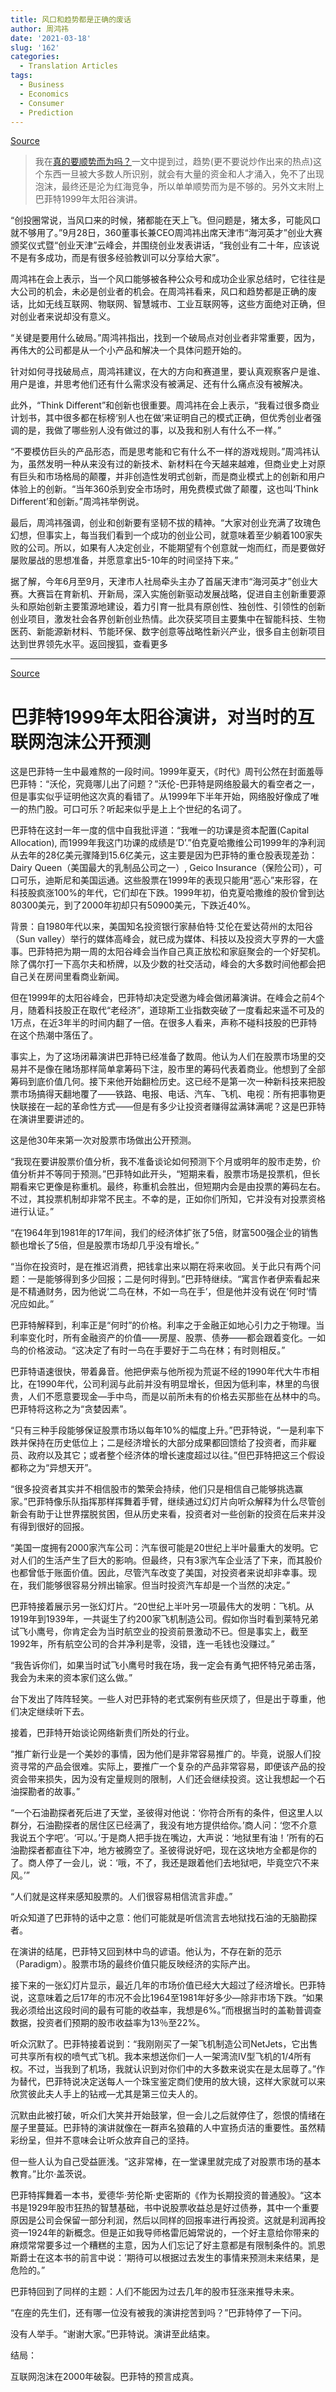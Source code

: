 ```yaml
---
title: 风口和趋势都是正确的废话
author: 周鸿祎
date: '2021-03-18'
slug: '162'
categories:
  - Translation Articles
tags:
  - Business
  - Economics
  - Consumer
  - Prediction
---
```


[Source](https://www.sohu.com/a/421448855_115565)

> 我在[真的要顺势而为吗？](https://guanghuamao.netlify.app/2021/03/15/4/)一文中提到过，趋势(更不要说炒作出来的热点)这个东西一旦被大多数人所识别，就会有大量的资金和人才涌入，免不了出现泡沫，最终还是沦为红海竞争，所以单单顺势而为是不够的。另外文末附上巴菲特1999年太阳谷演讲。

“创投圈常说，当风口来的时候，猪都能在天上飞。但问题是，猪太多，可能风口就不够用了。”9月28日，360董事长兼CEO周鸿祎出席天津市“海河英才”创业大赛颁奖仪式暨“创业天津”云峰会，并围绕创业发表讲话，“我创业有二十年，应该说不是有多成功，而是有很多经验教训可以分享给大家”。



周鸿祎在会上表示，当一个风口能够被各种公众号和成功企业家总结时，它往往是大公司的机会，未必是创业者的机会。在周鸿祎看来，风口和趋势都是正确的废话，比如无线互联网、物联网、智慧城市、工业互联网等，这些方面绝对正确，但对创业者来说却没有意义。

“关键是要用什么破局。”周鸿祎指出，找到一个破局点对创业者非常重要，因为，再伟大的公司都是从一个小产品和解决一个具体问题开始的。

针对如何寻找破局点，周鸿祎建议，在大的方向和赛道里，要认真观察客户是谁、用户是谁，并思考他们还有什么需求没有被满足、还有什么痛点没有被解决。

此外，“Think Different”和创新也很重要。周鸿祎在会上表示，“我看过很多商业计划书，其中很多都在标榜‘别人也在做’来证明自己的模式正确，但优秀创业者强调的是，我做了哪些别人没有做过的事，以及我和别人有什么不一样。”

“不要模仿巨头的产品形态，而是思考能和它有什么不一样的游戏规则。”周鸿祎认为，虽然发明一种从来没有过的新技术、新材料在今天越来越难，但商业史上对原有巨头和市场格局的颠覆，并非创造性发明式创新，而是商业模式上的创新和用户体验上的创新。“当年360杀到安全市场时，用免费模式做了颠覆，这也叫‘Think Different’和创新。”周鸿祎举例说。

最后，周鸿祎强调，创业和创新要有坚韧不拔的精神。“大家对创业充满了玫瑰色幻想，但事实上，每当我们看到一个成功的创业公司，就意味着至少躺着100家失败的公司。所以，如果有人决定创业，不能期望有个创意就一炮而红，而是要做好屡败屡战的思想准备，并愿意拿出5-10年的时间坚持下来。”

据了解，今年6月至9月，天津市人社局牵头主办了首届天津市“海河英才”创业大赛。大赛旨在育新机、开新局，深入实施创新驱动发展战略，促进自主创新重要源头和原始创新主要策源地建设，着力引育一批具有原创性、独创性、引领性的创新创业项目，激发社会各界创新创业热情。此次获奖项目主要集中在智能科技、生物医药、新能源新材料、节能环保、数字创意等战略性新兴产业，很多自主创新项目达到世界领先水平。返回搜狐，查看更多

---

[Source](https://xueqiu.com/8959246745/173674980)

# 巴菲特1999年太阳谷演讲，对当时的互联网泡沫公开预测

这是巴菲特一生中最难熬的一段时间。1999年夏天，《时代》周刊公然在封面羞辱巴菲特：“沃伦，究竟哪儿出了问题？”沃伦-巴菲特是网络股最大的看空者之一，但是事实似乎证明他这次真的看错了。从1999年下半年开始，网络股好像成了唯一的热门股。可口可乐？听起来似乎是上上个世纪的名词了。


巴菲特在这封一年一度的信中自我批评道：“我唯一的功课是资本配置(Capital Allocation), 而1999年我这门功课的成绩是'D'.”伯克夏哈撒维公司1999年的净利润从去年的28亿美元骤降到15.6亿美元，这主要是因为巴菲特的重仓股表现差劲：Dairy Queen（美国最大的乳制品公司之一）, Geico Insurance（保险公司），可口可乐，迪斯尼和美国运通。这些股票在1999年的表现只能用“恶心”来形容，在科技股疯涨100%的年代，它们却在下跌。1999年初，伯克夏哈撒维的股价曾到达80300美元，到了2000年初却只有50900美元，下跌近40%。

背景：自1980年代以来，美国知名投资银行家赫伯特·艾伦在爱达荷州的太阳谷（Sun valley）举行的媒体高峰会，就已成为媒体、科技以及投资大亨界的一大盛事。巴菲特把为期一周的太阳谷峰会当作自己真正放松和家庭聚会的一个好契机。除了偶尔打一下高尔夫和桥牌，以及少数的社交活动，峰会的大多数时间他都会把自己关在房间里看商业新闻。

但在1999年的太阳谷峰会，巴菲特却决定受邀为峰会做闭幕演讲。在峰会之前4个月，随着科技股正在取代“老经济”，道琼斯工业指数突破了一度看起来遥不可及的1万点，在近3年半的时间内翻了一倍。在很多人看来，声称不碰科技股的巴菲特在这个热潮中落伍了。

事实上，为了这场闭幕演讲巴菲特已经准备了数周。他认为人们在股票市场里的交易并不是像在赌场那样简单拿筹码下注，股市里的筹码代表着商业。他想到了全部筹码到底价值几何。接下来他开始翻检历史。这已经不是第一次一种新科技来把股票市场搞得天翻地覆了——铁路、电报、电话、汽车、飞机、电视：所有把事物更快联接在一起的革命性方式——但是有多少让投资者赚得盆满钵满呢？这是巴菲特在演讲里要讲述的。

这是他30年来第一次对股票市场做出公开预测。

“我现在要讲股票价值分析，我不准备谈论如何预测下个月或明年的股市走势，价值分析并不等同于预测。”巴菲特如此开头，“短期来看，股票市场是投票机，但长期看来它更像是称重机。最终，称重机会胜出，但短期内会是由投票的筹码左右。不过，其投票机制却非常不民主。不幸的是，正如你们所知，它并没有对投票资格进行认证。”

“在1964年到1981年的17年间，我们的经济体扩张了5倍，财富500强企业的销售额也增长了5倍，但是股票市场却几乎没有增长。”

“当你在投资时，是在推迟消费，把钱拿出来以期在将来收回。关于此只有两个问题：一是能够得到多少回报；二是何时得到。”巴菲特继续。“寓言作者伊索看起来是不精通财务，因为他说‘二鸟在林，不如一鸟在手’，但是他并没有说在‘何时’情况应如此。”

巴菲特解释到，利率正是“何时”的价格。利率之于金融正如地心引力之于物理。当利率变化时，所有金融资产的价值——房屋、股票、债券——都会跟着变化。一如鸟的价格波动。“这决定了有时一鸟在手要好于二鸟在林；有时则相反。”

巴菲特语速很快，带着鼻音。他把伊索与他所视为荒诞不经的1990年代大牛市相比，在1990年代，公司利润与此前并没有明显增长，但因为低利率，林里的鸟很贵，人们不愿意要现金—手中鸟，而是以前所未有的价格去买那些在丛林中的鸟。巴菲特将这称之为“贪婪因素”。

“只有三种手段能够保证股票市场以每年10%的幅度上升。”巴菲特说，“一是利率下跌并保持在历史低位上；二是经济增长的大部分成果都回馈给了投资者，而非雇员、政府以及其它；或者整个经济体的增长速度超过以往。”但巴菲特把这三个假设都称之为“异想天开”。

“很多投资者其实并不相信股市的繁荣会持续，他们只是相信自己能够挑选赢家。”巴菲特像乐队指挥那样挥舞着手臂，继续通过幻灯片向听众解释为什么尽管创新会有助于让世界摆脱贫困，但从历史来看，投资者对一些创新的投资在后来并没有得到很好的回报。

“美国一度拥有2000家汽车公司：汽车很可能是20世纪上半叶最重大的发明。它对人们的生活产生了巨大的影响。但最终，只有3家汽车企业活了下来，而其股价也都曾低于账面价值。因此，尽管汽车改变了美国，对投资者来说却非幸事。现在，我们能够很容易分辨出输家。但当时投资汽车却是一个当然的决定。”

巴菲特接着展示另一张幻灯片。“20世纪上半叶另一项最伟大的发明：飞机。从1919年到1939年，一共诞生了约200家飞机制造公司。假如你当时看到莱特兄弟试飞小鹰号，你肯定会为当时航空业的投资前景激动不已。但是事实上，截至1992年，所有航空公司的合并净利是零，没错，连一毛钱也没赚过。”

“我告诉你们，如果当时试飞小鹰号时我在场，我一定会有勇气把怀特兄弟击落，我会为未来的资本家们这么做。”

台下发出了阵阵轻笑。一些人对巴菲特的老式案例有些厌烦了，但是出于尊重，他们决定继续听下去。

接着，巴菲特开始谈论网络新贵们所处的行业。

“推广新行业是一个美妙的事情，因为他们是非常容易推广的。毕竟，说服人们投资寻常的产品会很难。实际上，要推广一个复杂的产品非常容易，即便该产品的投资会带来损失，因为没有定量规则的限制，人们还会继续投资。这让我想起一个石油探勘者的故事。”

“一个石油勘探者死后进了天堂，圣彼得对他说：‘你符合所有的条件，但这里人以群分，石油勘探者的居住区已经满了，我没有地方提供给你。’商人问：‘您不介意我说五个字吧’。‘可以。’于是商人把手拢在嘴边，大声说：‘地狱里有油！’所有的石油勘探者都直往下冲，地方被腾空了。圣彼得说好吧，现在这块地方全都是你的了。商人停了一会儿，说：‘哦，不了，我还是跟着他们去地狱吧，毕竟空穴不来风。’”

“人们就是这样来感知股票的。人们很容易相信流言非虚。”

听众知道了巴菲特的话中之意：他们可能就是听信流言去地狱找石油的无脑勘探者。

在演讲的结尾，巴菲特又回到林中鸟的谚语。他认为，不存在新的范示（Paradigm）。股票市场的最终价值只能反映经济的实际产出。

接下来的一张幻灯片显示，最近几年的市场价值已经大大超过了经济增长。巴菲特说，这意味着之后17年的市况不会比1964至1981年好多少—除非市场下跌。“如果我必须给出这段时间的最有可能的收益率，我想是6%。”而根据当时的盖勒普调查数据，投资者们预期的股市收益率为13％至22%。

听众沉默了。巴菲特接着说到：“我刚刚买了一架飞机制造公司NetJets，它出售可共享所有权的喷气式飞机。我本来想送你们一人一架湾流IV型飞机的1/4所有权。不过，当我到了机场，我就认识到对你们中的大多数来说实在是太屈尊了。”作为替代，巴菲特说决定送每人一个珠宝鉴定商们使用的放大镜，这样大家就可以来欣赏彼此夫人手上的钻戒—尤其是第三位夫人的。

沉默由此被打破，听众们大笑并开始鼓掌，但一会儿之后就停住了，怨恨的情绪在屋子里蔓延。巴菲特的演讲就像在一群声名狼藉的人中宣扬贞洁的重要性。虽然精彩纷呈，但并不意味会让听众放弃自己的坚持。

但一些人认为自己受益匪浅。“这非常棒，在一堂课里就完成了对股票市场的基本教育。”比尔·盖茨说。

巴菲特挥舞着一本书，爱德华·劳伦斯·史密斯的《作为长期投资的普通股》。“这本书是1929年股市狂热的智慧基础，书中说股票收益总是好过债券，其中一个重要原因是公司会保留一部分利润，然后以同样的回报率进行再投资。这就是利润再投资—1924年的新概念。但是正如我导师格雷厄姆常说的，一个好主意给你带来的麻烦常常要多过一个糟糕的主意，因为人们忘记了好主意都是有限制条件的。凯恩斯爵士在这本书的前言中说：‘期待可以根据过去发生的事情来预测未来结果，是危险的。”

巴菲特回到了同样的主题：人们不能因为过去几年的股市狂涨来推导未来。

“在座的先生们，还有哪一位没有被我的演讲挖苦到吗？”巴菲特停了一下问。

没有人举手。“谢谢大家。”巴菲特说。演讲至此结束。

结局：

互联网泡沫在2000年破裂。巴菲特的预言成真。
